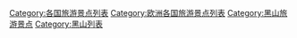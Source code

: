 [[Category:各国旅游景点列表|Category:各国旅游景点列表]]
[[Category:欧洲各国旅游景点列表|Category:欧洲各国旅游景点列表]]
[[Category:黑山旅游景点|Category:黑山旅游景点]]
[[Category:黑山列表|Category:黑山列表]]
